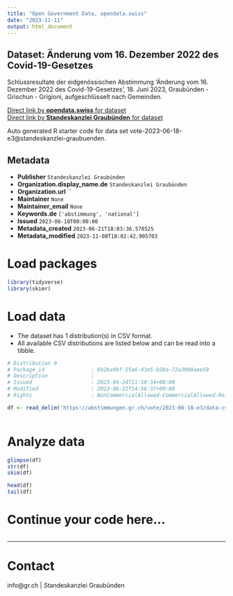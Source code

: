 ```yaml
---
title: "Open Government Data, opendata.swiss"
date: "2023-11-11"
output: html_document
---
```


## Dataset: Änderung vom 16. Dezember 2022 des Covid-19-Gesetzes

Schlussresultate der eidgenössischen Abstimmung 'Änderung vom 16. Dezember 2022 des Covid-19-Gesetzes', 18. Juni 2023, Graubünden - Grischun - Grigioni, aufgeschlüsselt nach Gemeinden.

[Direct link by **opendata.swiss** for dataset](https://opendata.swiss/de/dataset/anderung-vom-16-dezember-2022-des-covid-19-gesetzes)<br>
[Direct link by **Standeskanzlei Graubünden** for dataset](https://abstimmungen.gr.ch/vote/2023-06-18-e3/data)

Auto generated R starter code for data set vote-2023-06-18-e3@standeskanzlei-graubuenden.

## Metadata

- **Publisher** `Standeskanzlei Graubünden`
- **Organization.display_name.de** `Standeskanzlei Graubünden`
- **Organization.url** ``
- **Maintainer** `None`
- **Maintainer_email** `None`
- **Keywords.de** `['abstimmung', 'national']`
- **Issued** `2023-06-18T00:00:00`
- **Metadata_created** `2023-06-21T18:03:36.578525`
- **Metadata_modified** `2023-11-08T18:02:42.905703`


# Load packages

```r

library(tidyverse)
library(skimr)

```

# Load data

-   The dataset has 1 distribution(s) in CSV format.
-   All available CSV distributions are listed below and can be read into a tibble.

```r

# Distribution 0
# Package_id               : 692ba9bf-55a6-43e5-b28a-72a39b8aee59
# Description              : 
# Issued                   : 2023-04-24T11:10:34+00:00
# Modified                 : 2023-06-21T14:56:37+00:00
# Rights                   : NonCommercialAllowed-CommercialAllowed-ReferenceRequired

df <- read_delim('https://abstimmungen.gr.ch/vote/2023-06-18-e3/data-csv')



```

# Analyze data

```r

glimpse(df)
str(df)
skim(df)

head(df)
tail(df)

```

# Continue your code here...

```r

```

------------------------------------------------------------------------

# Contact

info@gr.ch | Standeskanzlei Graubünden
